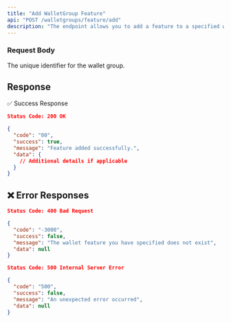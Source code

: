 ```yaml
---
title: "Add WalletGroup Feature"
api: "POST /walletgroups/feature/add"
description: "The endpoint allows you to add a feature to a specified wallet group."
---
```


### **Request Body**
<ParamField body="groupid" type="string" required>
  The unique identifier for the wallet group.  
</ParamField>

<ParamField body="featureid" type="string" required>
</ParamField>

<ParamField body="param1" type="string" required>
</ParamField>

<ParamField body="param2" type="string" required>
</ParamField>

## Response

✅ Success Response

```json
Status Code: 200 OK

{
  "code": "00",
  "success": true,
  "message": "Feature added successfully.",
  "data": {
    // Additional details if applicable
  }
}
```

## ❌ Error Responses

```json
Status Code: 400 Bad Request

{
  "code": "-3000",
  "success": false,
  "message": "The wallet feature you have specified does not exist",
  "data": null
}

Status Code: 500 Internal Server Error

{
  "code": "500",
  "success": false,
  "message": "An unexpected error occurred",
  "data": null
}
